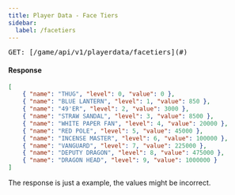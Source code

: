 ```yaml
---
title: Player Data - Face Tiers
sidebar:
  label: /facetiers
---
```


<pre>GET: [/game/api/v1/playerdata/facetiers](#)</pre>

#### Response
```json
[
    { "name": "THUG", "level": 0, "value": 0 },
    { "name": "BLUE LANTERN", "level": 1, "value": 850 },
    { "name": "49'ER", "level": 2, "value": 3000 },
    { "name": "STRAW SANDAL", "level": 3, "value": 8500 },
    { "name": "WHITE PAPER FAN", "level": 4, "value": 20000 },
    { "name": "RED POLE", "level": 5, "value": 45000 },
    { "name": "INCENSE MASTER", "level": 6, "value": 100000 },
    { "name": "VANGUARD", "level": 7, "value": 225000 },
    { "name": "DEPUTY DRAGON", "level": 8, "value": 475000 },
    { "name": "DRAGON HEAD", "level": 9, "value": 1000000 }
]
```

The response is just a example, the values might be incorrect.